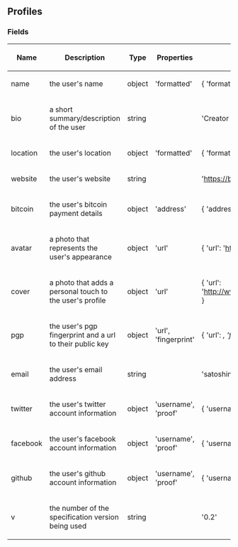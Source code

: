 ==Profiles==

===Fields===

{| class="wikitable sortable" style="width: auto; text-align: center; font-size: smaller; table-layout: fixed;"
!Name
!Description
!Type
!Properties
!Example
|- style="background-color: #cfffcf"
| name
| the user's name
| object
| 'formatted'
| { 'formatted': 'Satoshi Nakamoto' }
|- style="background-color: #ffcfcf"
| bio
| a short summary/description of the user
| string
| 
| 'Creator of Bitcoin'
|- style="background-color: #cfffcf"
| location
| the user's location
| object
| 'formatted'
| { 'formatted': 'Somewhere on planet Earth' }
|- style="background-color: #ffcfcf"
| website
| the user's website
| string
| 
| 'https://bitcoin.org'
|- style="background-color: #cfffcf"
| bitcoin
| the user's bitcoin payment details
| object
| 'address'
| { 'address': '1HLoD9E4SDFFPDiYfNYnkBLQ85Y51J3Zb1' }
|- style="background-color: #ffcfcf"
| avatar
| a photo that represents the user's appearance
| object
| 'url'
| { 'url': 'https://en.bitcoin.it/w/images/en/2/29/BC_Logo_.png' }
|- style="background-color: #cfffcf"
| cover
| a photo that adds a personal touch to the user's profile
| object
| 'url'
| { 'url': 'http://www.bloomberg.com/quicktake/content/uploads/sites/2/2013/09/bitcoin11.jpg' }
|- style="background-color: #ffcfcf"
| pgp
| the user's pgp fingerprint and a url to their public key
| object
| 'url', 'fingerprint'
| { 'url': '', 'fingerprint': '' }
|- style="background-color: #cfffcf"
| email
| the user's email address
| string
| 
| 'satoshin@gmx.com'
|- style="background-color: #ffcfcf"
| twitter
| the user's twitter account information
| object
| 'username', 'proof'
| { 'username': 'satoshinakamoto', 'proof': { 'url': '' } }
|- style="background-color: #cfffcf"
| facebook
| the user's facebook account information
| object
| 'username', 'proof'
| { 'username': 'satoshinakamoto', 'proof': { 'url': '' } }
|- style="background-color: #ffcfcf"
| github
| the user's github account information
| object
| 'username', 'proof'
| { 'username': 'satoshinakamoto', 'proof': { 'url': '' } }
|- style="background-color: #cfffcf"
| v
| the number of the specification version being used
| string
| 
| '0.2'
|}

